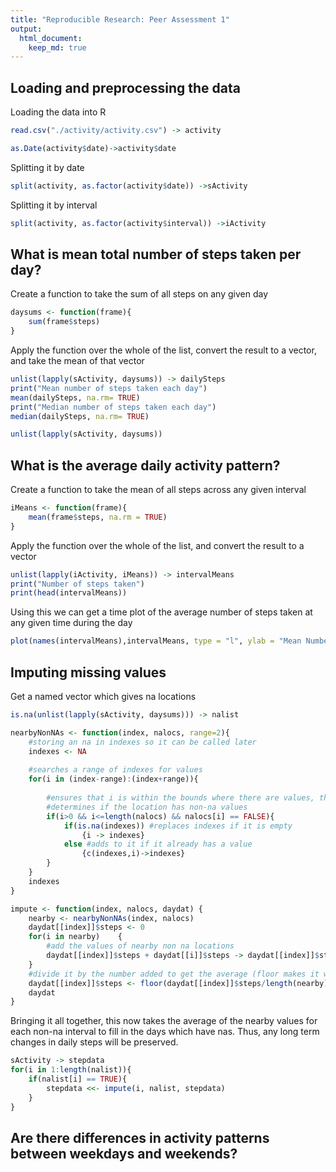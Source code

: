 ```yaml
---
title: "Reproducible Research: Peer Assessment 1"
output: 
  html_document:
    keep_md: true
---
```



## Loading and preprocessing the data

Loading the data into R
```r
read.csv("./activity/activity.csv") -> activity
```

```r
as.Date(activity$date)->activity$date
```

Splitting it by date
```r
split(activity, as.factor(activity$date)) ->sActivity
```

Splitting it by interval
```r
split(activity, as.factor(activity$interval)) ->iActivity
```

## What is mean total number of steps taken per day?

Create a function to take the sum of all steps on any given day
```r
daysums <- function(frame){
    sum(frame$steps)
}
```

Apply the function over the whole of the list, convert the result to a vector, and take the mean of that vector
```r
unlist(lapply(sActivity, daysums)) -> dailySteps
print("Mean number of steps taken each day")
mean(dailySteps, na.rm= TRUE)
print("Median number of steps taken each day")
median(dailySteps, na.rm= TRUE)
```
```r
unlist(lapply(sActivity, daysums))
```


## What is the average daily activity pattern?

Create a function to take the mean of all steps across any given interval
```r
iMeans <- function(frame){
    mean(frame$steps, na.rm = TRUE)
}
```

Apply the function over the whole of the list, and convert the result to a vector
```r
unlist(lapply(iActivity, iMeans)) -> intervalMeans
print("Number of steps taken")
print(head(intervalMeans))
```
Using this we can get a time plot of the average number of steps taken at any given time during the day
```r
plot(names(intervalMeans),intervalMeans, type = "l", ylab = "Mean Number of Steps Taken", xlab = "Number of Minutes Since Midnight", main = "Number of Steps Taken at Various Points During the Day")
```

## Imputing missing values

Get a named vector which gives na locations
```r
is.na(unlist(lapply(sActivity, daysums))) -> nalist
```

```r
nearbyNonNAs <- function(index, nalocs, range=2){
    #storing an na in indexes so it can be called later
    indexes <- NA
    
    #searches a range of indexes for values
    for(i in (index-range):(index+range)){
        
        #ensures that i is within the bounds where there are values, then
        #determines if the location has non-na values
        if(i>0 && i<=length(nalocs) && nalocs[i] == FALSE){
            if(is.na(indexes)) #replaces indexes if it is empty
                {i -> indexes}
            else #adds to it if it already has a value
                {c(indexes,i)->indexes}
        }
    }
    indexes
}
```

```r
impute <- function(index, nalocs, daydat) {
    nearby <- nearbyNonNAs(index, nalocs)
    daydat[[index]]$steps <- 0
    for(i in nearby)    {
        #add the values of nearby non na locations
        daydat[[index]]$steps + daydat[[i]]$steps -> daydat[[index]]$steps
    }
    #divide it by the number added to get the average (floor makes it whole #)
    daydat[[index]]$steps <- floor(daydat[[index]]$steps/length(nearby))
    daydat
}
```

Bringing it all together, this now takes the average of the nearby values for each non-na interval to fill in the days which have nas. Thus, any long term changes in daily steps will be preserved.
```r
sActivity -> stepdata
for(i in 1:length(nalist)){
    if(nalist[i] == TRUE){
        stepdata <<- impute(i, nalist, stepdata)
    }
}
```

## Are there differences in activity patterns between weekdays and weekends?

